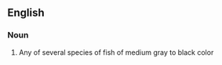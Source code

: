 ==English==
{{wikipedia}}
===Noun===
{{blackfish|blackfish}}
# Any of several species of fish of medium gray to black color